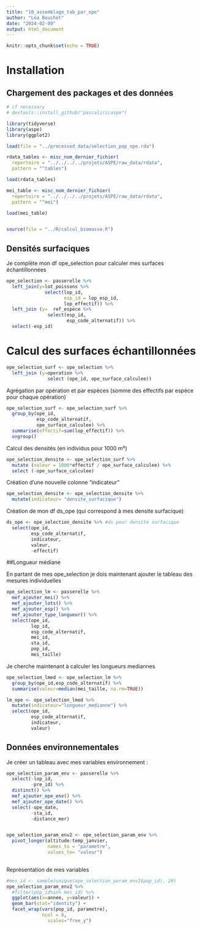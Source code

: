 ```yaml
---
title: "10_assemblage_tab_par_ope"
author: "Léa Bouchet"
date: "2024-02-09"
output: html_document
---
```


```r
knitr::opts_chunk$set(echo = TRUE)
```

# Installation
## Chargement des packages et des données

```r

# if necessary
# devtools::install_github("pascalirz/aspe")

library(tidyverse)
library(aspe)
library(ggplot2)

load(file = "../processed_data/selection_pop_ope.rda")

rdata_tables <- misc_nom_dernier_fichier(
  repertoire = "../../../../projets/ASPE/raw_data/rdata",
  pattern = "^tables")

load(rdata_tables)

mei_table <- misc_nom_dernier_fichier(
  repertoire = "../../../../projets/ASPE/raw_data/rdata",
  pattern = "^mei")

load(mei_table)


source(file = "../R/calcul_biomasse.R")


```


## Densités surfaciques

Je complète mon df ope_selection pour calculer mes surfaces échantillonnées

```r
ope_selection <- passerelle %>% 
  left_join(y=lot_poissons %>% 
              select(lop_id,
                     esp_id = lop_esp_id,
                     lop_effectif)) %>% 
  left_join (y=  ref_espece %>% 
               select(esp_id,
                      esp_code_alternatif)) %>% 
  select(-esp_id)

```

# Calcul des surfaces échantillonnées

```r
ope_selection_surf <- ope_selection %>% 
  left_join (y=operation %>% 
               select (ope_id, ope_surface_calculee))

```

Agrégation par opération et par espèces (somme des effectifs par espèce pour chaque opération)


```r
ope_selection_surf <- ope_selection_surf %>% 
  group_by(ope_id,
           esp_code_alternatif,
           ope_surface_calculee) %>% 
  summarise(effectif=sum(lop_effectif)) %>% 
  ungroup()
```

Calcul des densités (en individus pour 1000 m²)

```r
ope_selection_densite <- ope_selection_surf %>% 
  mutate (valeur = 1000*effectif / ope_surface_calculee) %>% 
  select (-ope_surface_calculee)
```


Création d'une nouvelle colonne "indicateur"

```r
ope_selection_densite <- ope_selection_densite %>% 
  mutate(indicateur= "densite_surfacique")

```


Création de mon df ds_ope (qui correspond à mes densite surfacique)

```r
ds_ope <- ope_selection_densite %>% #ds pour densité surfacique
  select(ope_id,
         esp_code_alternatif,
         indicateur,
         valeur,
         -effectif)

```


##Longueur médiane


En partant de mes ope_selection je dois maintenant ajouter le tableau des mesures individuelles


```r
ope_selection_lm <- passerelle %>% 
  mef_ajouter_mei() %>%
  mef_ajouter_lots() %>% 
  mef_ajouter_esp() %>% 
  mef_ajouter_type_longueur() %>% 
  select(ope_id,
         lop_id,
         esp_code_alternatif,
         mei_id,
         sta_id,
         pop_id,
         mei_taille)
```


Je cherche maintenant à calculer les longueurs mediannes


```r
ope_selection_lmed <- ope_selection_lm %>% 
  group_by(ope_id,esp_code_alternatif) %>% 
  summarise(valeur=median(mei_taille, na.rm=TRUE))

lm_ope <- ope_selection_lmed %>% 
  mutate(indicateur="longueur_medianne") %>% 
  select(ope_id,
         esp_code_alternatif,
         indicateur,
         valeur)
```


## Données environnementales

Je créer un tableau avec mes variables environnement : 


```r
ope_selection_param_env <- passerelle %>% 
  select(-lop_id,
         -pre_id) %>% 
  distinct() %>% 
  mef_ajouter_ope_env() %>% 
  mef_ajouter_ope_date() %>% 
  select(-ope_date,
         -sta_id,
         -distance_mer)


ope_selection_param_env2 <- ope_selection_param_env %>% 
  pivot_longer(altitude:temp_janvier,
               names_to = "parametre",
               values_to= "valeur")
 
```

Représentation de mes variables


```r
#mes_id <- sample(unique(ope_selection_param_env2$pop_id), 20)
ope_selection_param_env2 %>% 
  #filter(pop_id%in% mes_id) %>% 
  ggplot(aes(x=annee, y=valeur)) +
  geom_bar(stat="identity") +
  facet_wrap(vars(pop_id, parametre),
             ncol = 8,
               scales="free_y")
  
  
```






